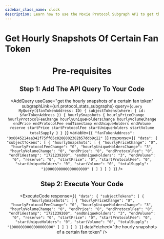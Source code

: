 ```yaml
---
sidebar_class_name: clock
description: Learn how to use the Moxie Protocol Subgraph API to get the hourly snapshots of a certain fan token.
---
```



# Get Hourly Snapshots Of Certain Fan Token

<Header
  useCase="get the hourly snapshots of a certain fan token"
  apiName="Moxie Protocol Subgraph"
/>

# Pre-requisites

<Prerequisites apiName="Moxie Protocol Subgraph" />

## Step 1: Add The API Query To Your Code

<AddQuery
  useCase="get the hourly snapshots of a certain fan token"
  subgraphLink={url.protocol_stats_subgraphs}
  query={`query MyQuery($fanTokenAddress: ID) {
  subjectTokens(where: { id: $fanTokenAddress }) {
    hourlySnapshots {
      hourlyPriceChange
      hourlyProtocolFeeChange
      hourlyUniqueHoldersChange
      hourlyVolumeChange
      endPrice
      endProtocolFee
      endTimestamp
      endUniqueHolders
      endVolume
      reserve
      startPrice
      startProtocolFee
      startUniqueHolders
      startVolume
      totalSupply
    }
  }
}`}
  variable={`{
  "fanTokenAddress": "0x0045214aa342f75ff65c0208002302b57ddb9c22"
}`}
  response={`{
  "data": {
    "subjectTokens": [
      {
        "hourlySnapshots": [
          {
            "hourlyPriceChange": "0",
            "hourlyProtocolFeeChange": "0",
            "hourlyUniqueHoldersChange": "3",
            "hourlyVolumeChange": "0",
            "endPrice": "0",
            "endProtocolFee": "0",
            "endTimestamp": "1721239200",
            "endUniqueHolders": "3",
            "endVolume": "0",
            "reserve": "0",
            "startPrice": "0",
            "startProtocolFee": "0",
            "startUniqueHolders": "0",
            "startVolume": "0",
            "totalSupply": "10000000000000000000"
          }
        ]
      }
    ]
  }
}`}
/>

## Step 2: Execute Your Code

<ExecuteCode
  response={`{
  "data": {
    "subjectTokens": [
      {
        "hourlySnapshots": [
          {
            "hourlyPriceChange": "0",
            "hourlyProtocolFeeChange": "0",
            "hourlyUniqueHoldersChange": "3",
            "hourlyVolumeChange": "0",
            "endPrice": "0",
            "endProtocolFee": "0",
            "endTimestamp": "1721239200",
            "endUniqueHolders": "3",
            "endVolume": "0",
            "reserve": "0",
            "startPrice": "0",
            "startProtocolFee": "0",
            "startUniqueHolders": "0",
            "startVolume": "0",
            "totalSupply": "10000000000000000000"
          }
        ]
      }
    ]
  }
}`}
  dataFetched="the hourly snapshots of a certain fan token"
/>

<DeveloperSupport />
